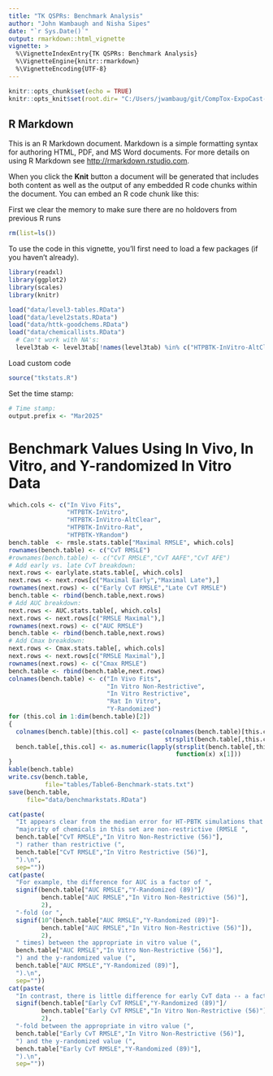 ```yaml
---
title: "TK QSPRs: Benchmark Analysis"
author: "John Wambaugh and Nisha Sipes"
date: "`r Sys.Date()`"
output: rmarkdown::html_vignette
vignette: >
  %\VignetteIndexEntry{TK QSPRs: Benchmark Analysis}
  %\VignetteEngine{knitr::rmarkdown}
  %\VignetteEncoding{UTF-8}
---
```


```r
knitr::opts_chunk$set(echo = TRUE)
knitr::opts_knit$set(root.dir= "C:/Users/jwambaug/git/CompTox-ExpoCast-HTTKQSPRs/")
```

## R Markdown

This is an R Markdown document. Markdown is a simple formatting syntax for authoring HTML, PDF, and MS Word documents. For more details on using R Markdown see <http://rmarkdown.rstudio.com>.

When you click the **Knit** button a document will be generated that includes both content as well as the output of any embedded R code chunks within the document. You can embed an R code chunk like this:

First we clear the memory to make sure there are no holdovers from previous R runs
```r
rm(list=ls()) 
```

To use the code in this vignette, you'll first need to load a few packages (if you haven't already).
```r
library(readxl)
library(ggplot2)
library(scales)
library(knitr)
```

```r
load("data/level3-tables.RData")
load("data/level2stats.RData")
load("data/httk-goodchems.RData")
load("data/chemicallists.RData")
  # Can't work with NA's:
  level3tab <- level3tab[!names(level3tab) %in% c("HTPBTK-InVitro-AltClear","HTPBTK-InVitro-Rat")]
```

Load custom code 
```r
source("tkstats.R")
```

Set the time stamp:
```r
# Time stamp:
output.prefix <- "Mar2025"
```

# Benchmark Values Using In Vivo, In Vitro, and Y-randomized In Vitro Data
```r
which.cols <- c("In Vivo Fits",
                "HTPBTK-InVitro",
                "HTPBTK-InVitro-AltClear",
                "HTPBTK-InVitro-Rat",
                "HTPBTK-YRandom") 
bench.table  <- rmsle.stats.table["Maximal RMSLE", which.cols]
rownames(bench.table) <- c("CvT RMSLE")
#rownames(bench.table) <- c("CvT RMSLE","CvT AAFE","CvT AFE")
# Add early vs. late CvT breakdown:
next.rows <- earlylate.stats.table[, which.cols]
next.rows <- next.rows[c("Maximal Early","Maximal Late"),]
rownames(next.rows) <- c("Early CvT RMSLE","Late CvT RMSLE")
bench.table <- rbind(bench.table,next.rows)
# Add AUC breakdown:
next.rows <- AUC.stats.table[, which.cols]
next.rows <- next.rows[c("RMSLE Maximal"),]
rownames(next.rows) <- c("AUC RMSLE")
bench.table <- rbind(bench.table,next.rows)
# Add Cmax breakdown:
next.rows <- Cmax.stats.table[, which.cols]
next.rows <- next.rows[c("RMSLE Maximal"),]
rownames(next.rows) <- c("Cmax RMSLE")
bench.table <- rbind(bench.table,next.rows)
colnames(bench.table) <- c("In Vivo Fits",
                           "In Vitro Non-Restrictive",
                           "In Vitro Restrictive",
                           "Rat In Vitro",
                           "Y-Randomized")
for (this.col in 1:dim(bench.table)[2])
{
  colnames(bench.table)[this.col] <- paste(colnames(bench.table)[this.col],
                                           strsplit(bench.table[,this.col]," ")[[1]][2])
  bench.table[,this.col] <- as.numeric(lapply(strsplit(bench.table[,this.col]," "),
                                              function(x) x[1]))
}
kable(bench.table)
write.csv(bench.table, 
          file="tables/Table6-Benchmark-stats.txt")
save(bench.table,
     file="data/benchmarkstats.RData")
```
```r
cat(paste(
  "It appears clear from the median error for HT-PBTK simulations that the ",
  "majority of chemicals in this set are non-restrictive (RMSLE ",
  bench.table["CvT RMSLE","In Vitro Non-Restrictive (56)"],
  ") rather than restrictive (",
  bench.table["CvT RMSLE","In Vitro Restrictive (56)"],
  ").\n",
  sep=""))
cat(paste(
  "For example, the difference for AUC is a factor of ",
  signif(bench.table["AUC RMSLE","Y-Randomized (89)"]/
         bench.table["AUC RMSLE","In Vitro Non-Restrictive (56)"],
         2),
  "-fold (or ",
  signif(10^(bench.table["AUC RMSLE","Y-Randomized (89)"]-
         bench.table["AUC RMSLE","In Vitro Non-Restrictive (56)"]),
         2),
  " times) between the appropriate in vitro value (",
  bench.table["AUC RMSLE","In Vitro Non-Restrictive (56)"],
  ") and the y-randomized value (",
  bench.table["AUC RMSLE","Y-Randomized (89)"],
  ").\n",
  sep=""))
cat(paste(
  "In contrast, there is little difference for early CvT data -- a factor of ",
  signif(bench.table["Early CvT RMSLE","Y-Randomized (89)"]/
         bench.table["Early CvT RMSLE","In Vitro Non-Restrictive (56)"],
         2),
  "-fold between the appropriate in vitro value (",
  bench.table["Early CvT RMSLE","In Vitro Non-Restrictive (56)"],
  ") and the y-randomized value (",
  bench.table["Early CvT RMSLE","Y-Randomized (89)"],
  ").\n",
  sep=""))
```
